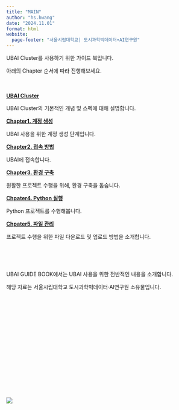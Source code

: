 ---
title: "MAIN"
author: "hs.hwang"
date: "2024.11.01"
format: html
website:
  page-footer: "서울시립대학교| 도시과학빅데이터∙AI연구원" 
---

UBAI Cluster를 사용하기 위한 가이드 북입니다.

아래의 Chapter 순서에 따라 진행해보세요.
<br><br><br>

**[UBAI Cluster](UBAI Cluster.qmd)**

UBAI Cluster의 기본적인 개념 및 스펙에 대해 설명합니다.

**[Chapter1. 계정 생성](계정 생성.qmd)**

UBAI 사용을 위한 계정 생성 단계입니다.

**[Chapter2. 접속 방법](접속 방법.qmd)**

UBAI에 접속합니다.

**[Chapter3. 환경 구축](환경 구축.qmd)**

원활한 프로젝트 수행을 위해, 환경 구축을 돕습니다.

**[Chpater4. Python 실행](Python 실행.qmd)**

Python 프로젝트를 수행해봅니다.

**[Chpater5. 파일 관리](파일 로드.qmd)**

프로젝트 수행을 위한 파일 다운로드 및 업로드 방법을 소개합니다.

<br><br><br>

UBAI GUIDE BOOK에서는 UBAI 사용을 위한 전반적인 내용을 소개합니다.

해당 자료는 서울시립대학교 도시과학빅데이터·AI연구원 소유물입니다.

<br>
<br>
<br>
<br>
<br>
<br>
<br>
<br>
<br>
<br>
<br>
<br>
<br>
<br>
<br>


![ ](./jpg/logo.jpg)